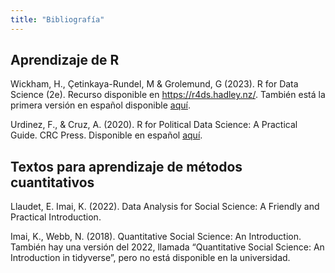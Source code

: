 ```yaml
---
title: "Bibliografía"
---
```


## Aprendizaje de R

Wickham, H., Çetinkaya-Rundel, M & Grolemund, G (2023). R for Data Science (2e). Recurso disponible en [https://r4ds.hadley.nz/](https://r4ds.hadley.nz/). También está la primera versión en español disponible [aquí](https://es.r4ds.hadley.nz/).

Urdinez, F., & Cruz, A. (2020). R for Political Data Science: A Practical Guide. CRC Press. Disponible en español [aquí](https://arcruz0.github.io/libroadp/).

## Textos para aprendizaje de métodos cuantitativos

Llaudet, E. Imai, K. (2022). Data Analysis for Social Science: A Friendly and Practical Introduction.

Imai, K., Webb, N. (2018). Quantitative Social Science: An Introduction. También hay una versión del 2022, llamada "Quantitative Social Science: An Introduction in tidyverse", pero no está disponible en la universidad.

